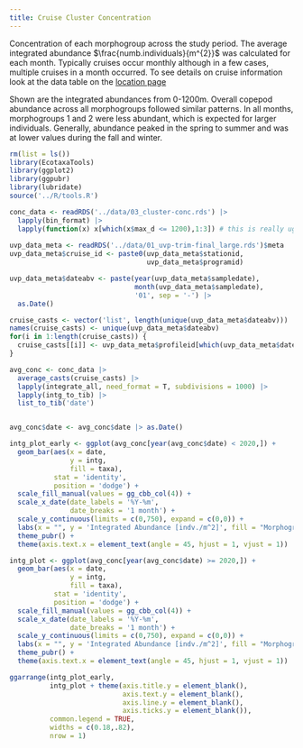 ```yaml
---
title: Cruise Cluster Concentration
---
```


Concentration of each morphogroup across the study period. The average integrated abundance $\frac{numb.individuals}{m^{2}}$ was calculated for each month. Typically cruises occur monthly although in a few cases, multiple cruises in a month occurred. To see details on cruise information look at the data table on the [location page](./main_00_CTD-UVP-map.html)

Shown are the integrated abundances from 0-1200m. Overall copepod abundance across all morphogroups followed similar patterns. In all months, morphogroups 1 and 2 were less abundant, which is expected for larger individuals. Generally, abundance peaked in the spring to summer and was at lower values during the fall and winter.

```r
rm(list = ls())
library(EcotaxaTools)
library(ggplot2)
library(ggpubr)
library(lubridate)
source('../R/tools.R')

conc_data <- readRDS('../data/03_cluster-conc.rds') |> 
  lapply(bin_format) |> 
  lapply(function(x) x[which(x$max_d <= 1200),1:3]) # this is really ugly bug fix 1:3, need to fix in package
  
uvp_data_meta <- readRDS('../data/01_uvp-trim-final_large.rds')$meta
uvp_data_meta$cruise_id <- paste0(uvp_data_meta$stationid,
                                  uvp_data_meta$programid)

uvp_data_meta$dateabv <- paste(year(uvp_data_meta$sampledate),
                               month(uvp_data_meta$sampledate),
                               '01', sep = '-') |> 
  as.Date()

cruise_casts <- vector('list', length(unique(uvp_data_meta$dateabv)))
names(cruise_casts) <- unique(uvp_data_meta$dateabv)
for(i in 1:length(cruise_casts)) {
  cruise_casts[[i]] <- uvp_data_meta$profileid[which(uvp_data_meta$dateabv == names(cruise_casts)[i])]
}

avg_conc <- conc_data |> 
  average_casts(cruise_casts) |> 
  lapply(integrate_all, need_format = T, subdivisions = 1000) |> 
  lapply(intg_to_tib) |> 
  list_to_tib('date')


avg_conc$date <- avg_conc$date |> as.Date()

intg_plot_early <- ggplot(avg_conc[year(avg_conc$date) < 2020,]) +
  geom_bar(aes(x = date,
               y = intg,
               fill = taxa),
           stat = 'identity',
           position = 'dodge') +
  scale_fill_manual(values = gg_cbb_col(4)) +
  scale_x_date(date_labels = '%Y-%m',
               date_breaks = '1 month') +
  scale_y_continuous(limits = c(0,750), expand = c(0,0)) +
  labs(x = "", y = 'Integrated Abundance [indv./m^2]', fill = "Morphogroup") + 
  theme_pubr() +
  theme(axis.text.x = element_text(angle = 45, hjust = 1, vjust = 1))

intg_plot <- ggplot(avg_conc[year(avg_conc$date) >= 2020,]) +
  geom_bar(aes(x = date,
               y = intg,
               fill = taxa),
           stat = 'identity',
           position = 'dodge') +
  scale_fill_manual(values = gg_cbb_col(4)) +
  scale_x_date(date_labels = '%Y-%m',
               date_breaks = '1 month') +
  scale_y_continuous(limits = c(0,750), expand = c(0,0)) +
  labs(x = "", y = 'Integrated Abundance [indv./m^2]', fill = "Morphogroup") + 
  theme_pubr() +
  theme(axis.text.x = element_text(angle = 45, hjust = 1, vjust = 1))

ggarrange(intg_plot_early,
          intg_plot + theme(axis.title.y = element_blank(),
                            axis.text.y = element_blank(),
                            axis.line.y = element_blank(),
                            axis.ticks.y = element_blank()),
          common.legend = TRUE,
          widths = c(0.18,.82),
          nrow = 1)
```